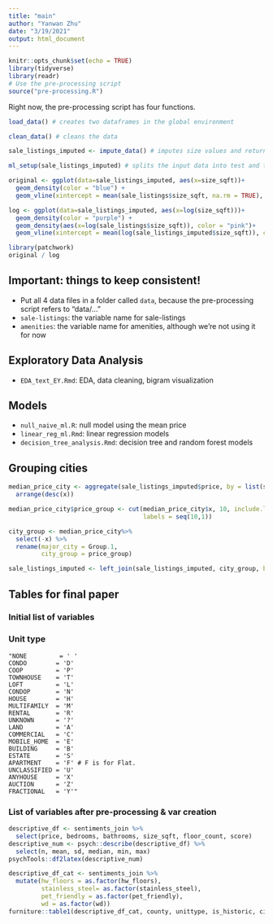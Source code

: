 ```yaml
---
title: "main"
author: "Yanwan Zhu"
date: "3/19/2021"
output: html_document
---
```


```r
knitr::opts_chunk$set(echo = TRUE)
library(tidyverse)
library(readr)
# Use the pre-processing script
source("pre-processing.R")
```


Right now, the pre-processing script has four functions.

```r

load_data() # creates two dataframes in the global environment

clean_data() # cleans the data

sale_listings_imputed <- impute_data() # imputes size values and returns a new dataframe

ml_setup(sale_listings_imputed) # splits the input data into test and training sets
```

```r
original <- ggplot(data=sale_listings_imputed, aes(x=size_sqft))+
  geom_density(color = "blue") +
  geom_vline(xintercept = mean(sale_listings$size_sqft, na.rm = TRUE), color="black", alpha=0.5)

log <- ggplot(data=sale_listings_imputed, aes(x=log(size_sqft)))+
  geom_density(color = "purple") +
  geom_density(aes(x=log(sale_listings$size_sqft)), color = "pink")+
  geom_vline(xintercept = mean(log(sale_listings_imputed$size_sqft)), color="black", alpha=0.5)

library(patchwork)
original / log
```


## Important: things to keep consistent!

- Put all 4 data files in a folder called `data`, because the pre-processing script refers to "data/..."
- `sale-listings`: the variable name for sale-listings
- `amenities`: the variable name for amenities, although we're not using it for now

## Exploratory Data Analysis
- `EDA_text_EY.Rmd`: EDA, data cleaning, bigram visualization

## Models

- `null_naive_ml.R`: null model using the mean price 
- `linear_reg_ml.Rmd`: linear regression models
- `decision_tree_analysis.Rmd`: decision tree and random forest models

## Grouping cities
```r
median_price_city <- aggregate(sale_listings_imputed$price, by = list(sale_listings_imputed$major_city), median) %>%
  arrange(desc(x))

median_price_city$price_group <- cut(median_price_city$x, 10, include.lowest=TRUE,
                                     labels = seq(10,1))

city_group <- median_price_city%>%
  select(-x) %>%
  rename(major_city = Group.1,
         city_group = price_group)

sale_listings_imputed <- left_join(sale_listings_imputed, city_group, by ="major_city")
```


## Tables for final paper
### Initial list of variables
\begin{table}[]
\centering
\caption{Variables in the original data set provided by StreetEasy}
\label{intial_var}
\begin{tabular}{ll}
Variable                 & Definition                                 \\
id                       & Unique identifier for sale listing         \\
property\_id             & Unique identifier for property             \\
unittype                 & Property type                              \\
subject                  & Listing subject                            \\
listing\_description     & Listing description                        \\
bedrooms                 & Number of bedrooms                         \\
bathrooms                & Number of bathrooms                        \\
anyrooms                 & Total number of rooms                      \\
size\_sqft               & Square footage                             \\
price                    & Listed price                               \\
addr\_street             & Street                                     \\
addr\_unit               & Unit                                       \\
addr\_cross              & Cross streets                              \\
addr\_hood               & Neighborhood                               \\
addr\_city               & City                                       \\
addr\_state              & State                                      \\
addr\_zip                & Zip code                                   \\
addr\_lon                & Longitude                                  \\
addr\_lat                & Latitude                                   \\
time\_to\_subway         & Time to subway                             \\
half\_baths              & Number of half bath                        \\
census\_tract            & Census tract                               \\
census\_block            & Census block                               \\
building\_count          & Number of building(s)                      \\
floor\_count             & Number of floors in the building           \\
residential\_unit\_count & Number of residential unit in the building \\
total\_unit\_count       & Total number of units in the building      \\
year\_built              & Building year built                        \\
is\_historic             & Whether is a historic building             \\
landmark\_name           & Building landmark name                     \\
area\_name               & Area name                                 
\end{tabular}
\end{table}

### Unit type
```
"NONE         = ' '
CONDO        = 'D'
COOP         = 'P'
TOWNHOUSE    = 'T'
LOFT         = 'L'
CONDOP       = 'N'
HOUSE        = 'H'
MULTIFAMILY  = 'M'
RENTAL       = 'R'
UNKNOWN      = '?'
LAND         = 'A'
COMMERCIAL   = 'C'
MOBILE_HOME  = 'E'
BUILDING     = 'B'
ESTATE       = 'S'
APARTMENT    = 'F' # F is for Flat.
UNCLASSIFIED = 'U'
ANYHOUSE     = 'X'
AUCTION      = 'Z'
FRACTIONAL   = 'Y'"
```



### List of variables after pre-processing & var creation

```r
descriptive_df <- sentiments_join %>%
  select(price, bedrooms, bathrooms, size_sqft, floor_count, score)
descriptive_num <- psych::describe(descriptive_df) %>%
  select(n, mean, sd, median, min, max)
psychTools::df2latex(descriptive_num)
```

```r
descriptive_df_cat <- sentiments_join %>%
  mutate(hw_floors = as.factor(hw_floors),
         stainless_steel= as.factor(stainless_steel),
         pet_friendly = as.factor(pet_friendly),
         wd = as.factor(wd))
furniture::table1(descriptive_df_cat, county, unittype, is_historic, city_group, hw_floors, stainless_steel, pet_friendly, wd, output = "latex2", na.rm = TRUE )
```

